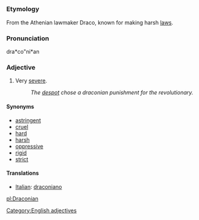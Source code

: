 =={{en}}==
[[Category:English adjectives]]
===Etymology===
From the Athenian lawmaker Draco, known for making harsh [[law]]s.

===Pronunciation===
dra*co"ni*an

===Adjective===
# Very [[severe]].
#:''The [[despot]] chose a draconian punishment for the revolutionary.''

====Synonyms====
*[[astringent]]
*[[cruel]]
*[[hard]]
*[[harsh]]
*[[oppressive]]
*[[rigid]]
*[[strict]]

==== Translations ====
*[[Italian]]: [[draconiano]]

[[pl:Draconian]]